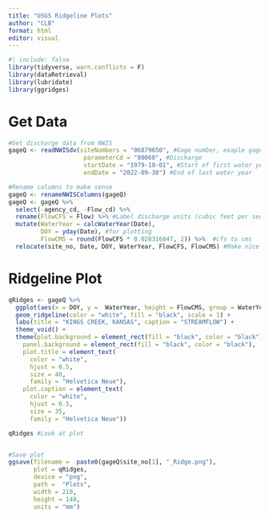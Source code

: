 ```yaml
---
title: "USGS Ridgeline Plots"
author: "CLB"
format: html
editor: visual
---
```


```r
#| include: false
library(tidyverse, warn.conflicts = F)
library(dataRetrieval)
library(lubridate)
library(ggridges)
```

# Get Data

```r
#Get discharge data from NWIS
gageQ <- readNWISdv(siteNumbers = "06879650", #Gage number, exaple gage is Kings Creek, KS
                     parameterCd = "00060", #Discharge
                     startDate = "1979-10-01", #Start of first water year for selected gage
                     endDate = "2022-09-30") #End of last water year

#Rename columns to make sense
gageQ <- renameNWISColumns(gageQ)
gageQ <- gageQ %>% 
  select(-agency_cd, -Flow_cd) %>% 
  rename(FlowCFS = Flow) %>% #Label discharge units (cubic feet per second)
  mutate(WaterYear = calcWaterYear(Date), 
         DOY = yday(Date), #for plotting
         FlowCMS = round(FlowCFS * 0.028316847, 2)) %>%  #cfs to cms
  relocate(site_no, Date, DOY, WaterYear, FlowCFS, FlowCMS) #Make nice order
```

# Ridgeline Plot

```r
qRidges <- gageQ %>% 
  ggplot(aes(x = DOY, y =  WaterYear, height = FlowCMS, group = WaterYear)) +
  geom_ridgeline(color = "white", fill = "black", scale = 1) +
  labs(title = "KINGS CREEK, KANSAS", caption = "STREAMFLOW") +
  theme_void() +
  theme(plot.background = element_rect(fill = "black", color = "black"),
    panel.background = element_rect(fill = "black", color = "black"),
    plot.title = element_text(
      color = "white",
      hjust = 0.5,
      size = 40,
      family = "Helvetica Neue"),
    plot.caption = element_text(
      color = "white",
      hjust = 0.5,
      size = 35,
      family = "Helvetica Neue"))

qRidges #Look at plot


#Save plot 
ggsave(filename =  paste0(gageQ$site_no[1], "_Ridge.png"),
       plot = qRidges,
       device = "png",
       path =  "Plots",
       width = 210,
       height = 148,
       units = "mm")
```

# 
